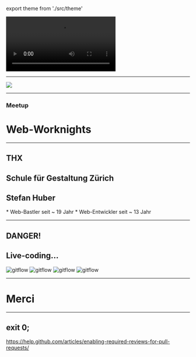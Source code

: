 export theme from './src/theme'


<Head>
  <title>Web‑Worknights</title>
  <link href="https://fonts.googleapis.com/css?family=Work+Sans:400,700,900" rel="stylesheet" />
</Head>





<Video
  loop={true}
  src="https://cdn.jsdelivr.net/gh/signalwerk/talk.IAD@f7380a16d35305decdd0031ff8d15a02174000f9/img/intro/intro.mp4"
/>


---

![](//cdn.rawgit.com/signalwerk/talk.travis-ci/1991b0ef/img/header.png)

---
### Meetup
# Web‑Worknights
---
## THX
Schule für Gestaltung Zürich
---


## Stefan Huber

<Notes>
* Web-Bastler seit ~ 19 Jahr
* Web-Entwickler seit ~ 13 Jahr
</Notes>


---
## DANGER!
Live-coding...
---

![gitflow](./img/gitflow/02_develop.svg)
![gitflow](./img/gitflow/03_feature.svg)
![gitflow](./img/gitflow/04_release.svg)
![gitflow](./img/gitflow/05_hotfix.svg)


---


# Merci




---

## exit 0;




https://help.github.com/articles/enabling-required-reviews-for-pull-requests/
